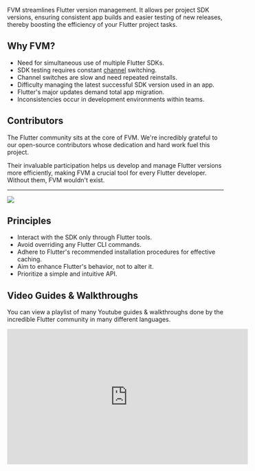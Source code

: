 FVM streamlines Flutter version management. It allows per project SDK versions, ensuring consistent app builds and easier testing of new releases, thereby boosting the efficiency of your Flutter project tasks.

## Why FVM?

- Need for simultaneous use of multiple Flutter SDKs.
- SDK testing requires constant [channel](https://github.com/flutter/flutter/wiki/Flutter-build-release-channels) switching.
- Channel switches are slow and need repeated reinstalls.
- Difficulty managing the latest successful SDK version used in an app.
- Flutter's major updates demand total app migration.
- Inconsistencies occur in development environments within teams.

## Contributors

The Flutter community sits at the core of FVM. We're incredibly grateful to our open-source contributors whose dedication and hard work fuel this project.

Their invaluable participation helps us develop and manage Flutter versions more efficiently, making FVM a crucial tool for every Flutter developer. Without them, FVM wouldn't exist.

---

<a href="https://github.com/leoafarias/fvm/graphs/contributors">
  <img src="https://contrib.rocks/image?repo=leoafarias/fvm" />
</a>

## Principles

- Interact with the SDK only through Flutter tools.
- Avoid overriding any Flutter CLI commands.
- Adhere to Flutter's recommended installation procedures for effective caching.
- Aim to enhance Flutter's behavior, not to alter it.
- Prioritize a simple and intuitive API.

## Video Guides & Walkthroughs

You can view a playlist of many Youtube guides & walkthroughs done by the incredible Flutter community in many different languages.

<iframe
  width="560"
  height="315"
  src="https://www.youtube.com/embed/videoseries?list=PLVnlSO6aQelAAddOFQVJNoaRGZ1mMsj2Q"
  title="YouTube video player"
  frameBorder="0"
  allow="accelerometer; autoplay; clipboard-write; encrypted-media; gyroscope; picture-in-picture"
  allowFullScreen
></iframe>
